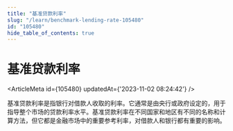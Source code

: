 ```yaml
---
title: "基准贷款利率"
slug: "/learn/benchmark-lending-rate-105480"
id: "105480"
hide_table_of_contents: true
---
```



# 基准贷款利率

<ArticleMeta id={105480} updatedAt={'2023-11-02 08:24:42'} />
<div className='border-solid border-b border-t-0 my-4 border-[var(--ifm-color-gray-300)]' />

基准贷款利率是指银行对借款人收取的利率。它通常是由央行或政府设定的，用于指导整个市场的贷款利率水平。基准贷款利率在不同国家和地区有不同的名称和计算方法，但它都是金融市场中的重要参考利率，对借款人和银行都有重要的影响。
